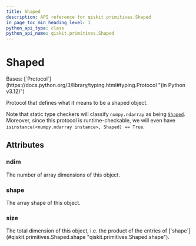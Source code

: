 ```yaml
---
title: Shaped
description: API reference for qiskit.primitives.Shaped
in_page_toc_min_heading_level: 1
python_api_type: class
python_api_name: qiskit.primitives.Shaped
---
```


# Shaped

<Class id="qiskit.primitives.Shaped" isDedicatedPage={true} github="https://github.com/Qiskit/qiskit/tree/stable/1.1/qiskit/primitives/containers/shape.py#L28-L50" signature="qiskit.primitives.Shaped(*args, **kwargs)" modifiers="class">
  Bases: [`Protocol`](https://docs.python.org/3/library/typing.html#typing.Protocol "(in Python v3.12)")

  Protocol that defines what it means to be a shaped object.

  Note that static type checkers will classify `numpy.ndarray` as being [`Shaped`](#qiskit.primitives.Shaped "qiskit.primitives.Shaped"). Moreover, since this protocol is runtime-checkable, we will even have `isinstance(<numpy.ndarray instance>, Shaped) == True`.

  ## Attributes

  ### ndim

  <Attribute id="qiskit.primitives.Shaped.ndim">
    The number of array dimensions of this object.
  </Attribute>

  ### shape

  <Attribute id="qiskit.primitives.Shaped.shape">
    The array shape of this object.
  </Attribute>

  ### size

  <Attribute id="qiskit.primitives.Shaped.size">
    The total dimension of this object, i.e. the product of the entries of [`shape`](#qiskit.primitives.Shaped.shape "qiskit.primitives.Shaped.shape").
  </Attribute>
</Class>

